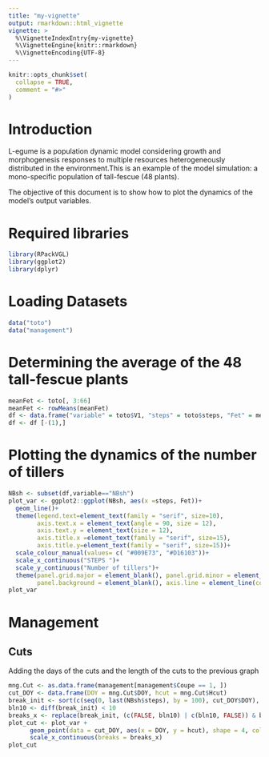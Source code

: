```yaml
---
title: "my-vignette"
output: rmarkdown::html_vignette
vignette: >
  %\VignetteIndexEntry{my-vignette}
  %\VignetteEngine{knitr::rmarkdown}
  %\VignetteEncoding{UTF-8}
---
```


```r
knitr::opts_chunk$set(
  collapse = TRUE,
  comment = "#>"
)
```

# Introduction 
L-egume is a population dynamic model considering growth and morphogenesis responses to multiple resources heterogeneously distributed in the environment.This is an example of the model simulation: a mono-specific population of tall-fescue (48 plants). 

The objective of this document is to show how to plot the dynamics of the model's output variables.

# Required libraries 

```r
library(RPackVGL)
library(ggplot2)
library(dplyr)
```

# Loading Datasets 

```r
data("toto")
data("management")
```

# Determining the average of the 48 tall-fescue plants 

```r
meanFet <- toto[, 3:66]
meanFet <- rowMeans(meanFet)
df <- data.frame("variable" = toto$V1, "steps" = toto$steps, "Fet" = meanFet)
df <- df [-(1),]
```

# Plotting the dynamics of the number of tillers

```r
NBsh <- subset(df,variable=="NBsh")
plot_var <- ggplot2::ggplot(NBsh, aes(x =steps, Fet))+
  geom_line()+
  theme(legend.text=element_text(family = "serif", size=10), 
        axis.text.x = element_text(angle = 90, size = 12),
        axis.text.y = element_text(size = 12),
        axis.title.x =element_text(family = "serif", size=15),
        axis.title.y=element_text(family = "serif", size=15))+ 
  scale_colour_manual(values= c( "#009E73", "#D16103"))+
  scale_x_continuous("STEPS ")+
  scale_y_continuous("Number of tillers")+ 
  theme(panel.grid.major = element_blank(), panel.grid.minor = element_blank(),
        panel.background = element_blank(), axis.line = element_line(colour = "black"))
plot_var
```

# Management 
## Cuts 
Adding the days of the cuts and the length of the cuts to the previous graph 

```r
mng.Cut <- as.data.frame(management[management$Coupe == 1, ])
cut_DOY <- data.frame(DOY = mng.Cut$DOY, hcut = mng.Cut$Hcut)
break_init <- sort(c(seq(0, last(NBsh$steps), by = 100), cut_DOY$DOY), decreasing = FALSE)
bln10 <- diff(break_init) < 10
breaks_x <- replace(break_init, (c(FALSE, bln10) | c(bln10, FALSE)) & break_init %% 100 == 0, NA)
plot_cut <- plot_var +
      geom_point(data = cut_DOY, aes(x = DOY, y = hcut), shape = 4, color = "black", size = 2)+
      scale_x_continuous(breaks = breaks_x) 
plot_cut
  
```

